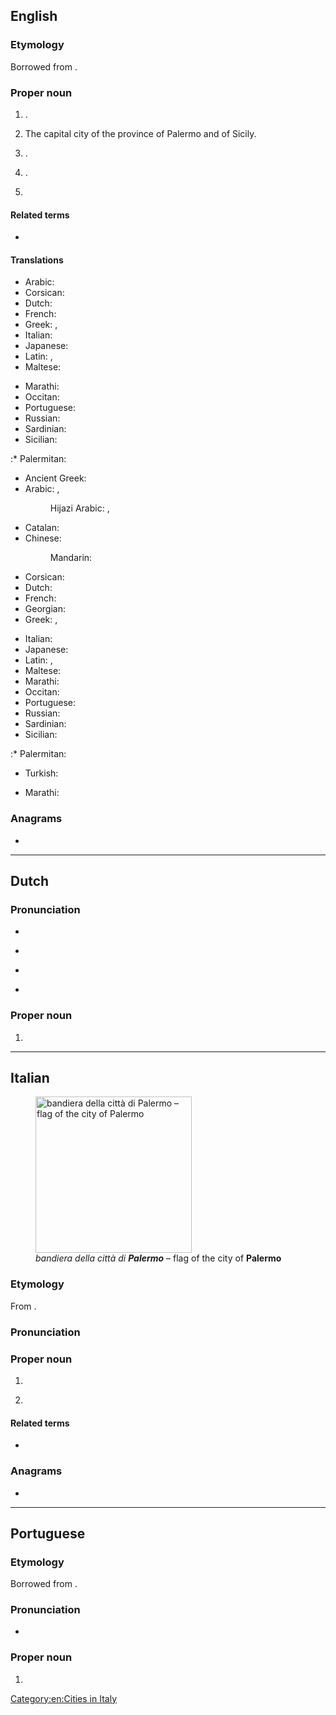 ==English==

===Etymology===
Borrowed from {{bor|en|it|Palermo}}.

===Proper noun===
{{wikipedia}}
{{en-proper noun}}

# {{place|en|province|r/Sicily|c/Italy}}.
# The capital city of the province of Palermo and of Sicily.
# {{place|en|district|([[barrio]]) in|city/Buenos Aires|c/Argentina}}.
# {{place|en|CDP|co/Butte County|s/California|c/US}}.
# {{surname|en|[[habitational]]}}

====Related terms====
* {{l|en|Palermitan}}

====Translations====
{{trans-top|province}}
* Arabic: {{t|ar|باليرمو|m|tr=bālīrmū}}
* Corsican: {{t|co|Palermu|m}}
* Dutch: {{t+|nl|Palermo|n}}
* French: {{t+|fr|Palerme|m|f}}
* Greek: {{t+|el|Παλέρμο|n}}, {{t+|el|Πάνορμος|f}}
* Italian: {{t+|it|Palermo|m}}
* Japanese: {{t|ja|パレルモ|tr=Parerumo}}
* Latin: {{t|la|Panormus|m}}, {{t|la|Provincia Panormitana|f}}
* Maltese: {{t|mt|Palermo}}
{{trans-mid}}
* Marathi: {{t|mr|पालेर्मो}}
* Occitan: {{t|oc|Palèrme|m}}
* Portuguese: {{t|pt|Palermo|m}}
* Russian: {{t+|ru|Пале́рмо|m}}
* Sardinian: {{t|sc|Palermu|m}}
* Sicilian: {{t|scn|Palermu|m}}
:* Palermitan: {{t|scn|Palìaimmu|m}}
{{trans-bottom}}

{{trans-top|city}}
* Ancient Greek: {{t|grc|Πάνορμος|f}}
* Arabic: {{t|ar|باليرمو|m|tr=bālīrmū}}, {{t|ar|بَلَرْم|tr=balarm}}
*: Hijazi Arabic: {{t|acw|بليرمو|f|tr=balērmu, palērmo}}, {{t|acw|پليرمو|f|tr=palērmu}}
* Catalan: {{t|ca|Palerm|m}}
* Chinese:
*: Mandarin: {{t+|cmn|巴勒莫|tr=Bālèmò|sc=Hani}}
* Corsican: {{t|co|Palermu|m}}
* Dutch: {{t+|nl|Palermo|n}}
* French: {{t+|fr|Palerme|m|f}}
* Georgian: {{t|ka|პალერმო}}
* Greek: {{t+|el|Παλέρμο|n}}, {{t+|el|Πάνορμος|f}}
{{trans-mid}}
* Italian: {{t+|it|Palermo|m}}
* Japanese: {{t|ja|パレルモ|tr=Parerumo}}
* Latin: {{t|la|Panormus|m}}, {{t|la|Panormum|n}}
* Maltese: {{t|mt|Palermo}}
* Marathi: {{t|mr|पालेर्मो}}
* Occitan: {{t|oc|Palèrme|m}}
* Portuguese: {{t|pt|Palermo|m}}
* Russian: {{t+|ru|Пале́рмо|m}}
* Sardinian: {{t|sc|Palermu|m}}
* Sicilian: {{t|scn|Palermu|m}}
:* Palermitan: {{t|scn|Palìaimmu|m}}
* Turkish: {{t|tr|Palermo}}
{{trans-bottom}}

{{trans-top|district of Buenos Aires}}
* Marathi: {{t|mr|पालेर्मो}}
{{trans-mid}}
{{trans-bottom}}

===Anagrams===
* {{anagrams|en|a=aelmopr|Palmero|Palmore|Pleroma|leproma|pleroma|polearm}}

[[Category:en:Cities in Italy]]

----

==Dutch==
{{wikipedia|lang=nl}}

===Pronunciation===
* {{IPA|nl|/paːˈlɛrmoː/}}
* {{a|BE}} {{IPA|nl|[paˈlɛrmoː]}}
* {{a|NL}} {{IPA|nl|[paˈlɛrmoʊ̯]}}
* {{audio|nl|Nl-Palermo.ogg|Audio}}

===Proper noun===
{{nl-proper noun}}

# {{place|nl|city/and/province|r/Sicily|c/Italy|t=Palermo}}

----

==Italian==
{{wikipedia|lang=it}}
[[File:Flag_of_Palermo.svg|thumb|right|250px|''bandiera della città di '''Palermo''''' – flag of the city of '''Palermo''']]

===Etymology===
From {{bor|it|scn|Palermu}}.

===Pronunciation===
{{it-pr|Palèrmo<audio:It-Palermo.ogg>}}

===Proper noun===
{{it-proper noun|m}}

# {{place|it|city/and/province|r/Sicily|c/Italy|t=Palermo}}
# {{n-g|The letter [[P]] in the [[Appendix:Italian spelling alphabet|Italian spelling alphabet]]}}
#: {{syn|it|Padova}}

====Related terms====
* {{l|it|palermitano}}

===Anagrams===
* {{anagrams|it|a=aelmopr|pleroma}}

----

==Portuguese==

===Etymology===
Borrowed from {{bor|pt|it|Palermo}}.

===Pronunciation===
{{pt-IPA|Pàlérmo}}
* {{hyphenation|pt|Pa|ler|mo}}

===Proper noun===
{{pt-proper noun}}

# {{place|pt|city/and/province|r/Sicily|c/Italy|t1=Palermo}}
